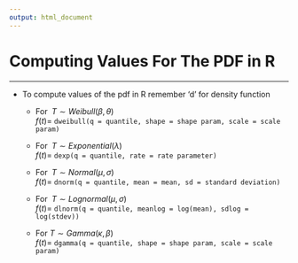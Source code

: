 ---
output: html_document
---

# Computing Values For The PDF in R

<hr/>

- To compute values of the pdf in R <focus>remember 'd' for density function</focus>

    - For $\;T \sim Weibull(\beta,\theta)$<br>$f(t)=$ `dweibull(q = quantile, shape = shape param, scale = scale param)`

    - For $\;T \sim Exponential(\lambda)$<br>$f(t)=$ `dexp(q = quantile, rate = rate parameter)`

    - For $\;T \sim Normal(\mu,\sigma)$<br>$f(t)=$ `dnorm(q = quantile, mean = mean, sd = standard deviation)`

    - For $\;T \sim Lognormal(\mu,\sigma)$<br>$f(t)=$ `dlnorm(q = quantile, meanlog = log(mean), sdlog = log(stdev))`

    - For $T \sim Gamma(\kappa,\beta)$<br>$f(t)=$ `dgamma(q = quantile, shape = shape param, scale = scale param)`
